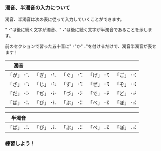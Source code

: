 
### 濁音、半濁音の入力について

濁音、半濁音は次の表に従って入力していくことができます。

"⠐"は後に続く文字が濁音、"⠠"は後に続く文字が半濁音であることを示します。

前のセクションで習った五十音に"⠐"か"⠠"を付けるだけで、濁音半濁音が表せます！

| 濁音     |          |          |          |          |
| -------- | -------- | -------- | -------- | -------- |
| 「が」⠐⠡ | 「ぎ」⠐⠣ | 「ぐ」⠐⠩ | 「げ」⠐⠫ | 「ご」⠐⠪ |
| 「ざ」⠐⠱ | 「じ」⠐⠳ | 「ず」⠐⠹ | 「ぜ」⠐⠻ | 「ぞ」⠐⠺ |
| 「だ」⠐⠕ | 「ぢ」⠐⠗ | 「づ」⠐⠝ | 「で」⠐⠟ | 「ど」⠐⠞ |
| 「ば」⠐⠥ | 「び」⠐⠧ | 「ぶ」⠐⠭ | 「べ」⠐⠯ | 「ぼ」⠐⠮ |

| 半濁音   |          |          |          |          |
| -------- | -------- | -------- | -------- | -------- |
| 「ぱ」⠠⠥ | 「ぴ」⠠⠧ | 「ぷ」⠠⠭ | 「ぺ」⠠⠯ | 「ぽ」⠠⠮ |

### 練習しよう！

<PracticeTouch
  question="Q1 「がんばる」を入力してください。"
  answer="がんばる"
  length={6}
/>
<br />
<PracticeTouch
  question="Q2 「ごまあぶら」を入力してください。"
  answer="ごまあぶら"
  length={7}
/>
<br />
<PracticeTouch
  question="Q2 「ぺんぎん」を入力してください。"
  answer="ぺんぎん"
  length={7}
/>
